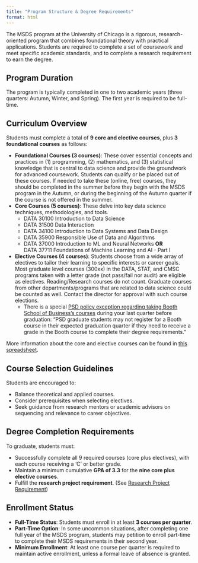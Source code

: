 ```yaml
---
title: "Program Structure & Degree Requirements"
format: html
---
```


The MSDS program at the University of Chicago is a rigorous, research-oriented program that combines foundational theory with practical applications. Students are required to complete a set of coursework and meet specific academic standards, and to complete a research requirement to earn the degree.

## Program Duration

The program is typically completed in one to two academic years (three quarters: Autumn, Winter, and Spring). The first year is required to be full-time.

## Curriculum Overview

Students must complete a total of **9 core and elective courses**, plus **3 foundational courses** as follows:

- **Foundational Courses (3 courses)**: These cover essential concepts and practices in (1) programming, (2) mathematics, and (3) statistical knowledge that is central to data science and provide the groundwork for advanced coursework. Students can qualify or be placed out of these courses.  If needed to take these (online, free) courses, they should be completed in the summer before they begin with the MSDS program in the Autumn, or during the beginning of the Autumn quarter if the course is not offered in the summer.  
- **Core Courses (5 courses)**: These delve into key data science techniques, methodologies, and tools.
  * DATA 30100 Introduction to Data Science
  * DATA 31500 Data Interaction
  * DATA 34100 Introduction to Data Systems and Data Design
  * DATA 35900 Responsible Use of Data and Algorithms
  * DATA 37000 Introduction to ML and Neural Networks **OR** \
  DATA 37711 Foundations of Machine Learning and AI - Part I  
- **Elective Courses (4 courses)**: Students choose from a wide array of electives to tailor their learning to specific interests or career goals. Most graduate level courses (300xx) in the DATA, STAT, and CMSC programs taken with a letter grade (not pass/fail nor audit) are eligible as electives. Reading/Research courses do not count. Graduate courses from other departments/programs that are related to data science could be counted as well. Contact the director for approval with such course elections.  
  * There is a special [PSD policy exception regarding taking Booth School of Business's courses](https://physicalsciences.uchicago.edu/current-students/policies/#Registration) during your last quarter before graduation: "PSD graduate students may not register for a Booth course in their expected graduation quarter if they need to receive a grade in the Booth course to complete their degree requirements."  

More information about the core and elective courses can be found in [this spreadsheet](https://docs.google.com/spreadsheets/d/1eENLYWQYJPX6m-vww3kfE9AAozu4iQzfDXcJ5wpIg8w/edit?gid=1407004632#gid=1407004632).  

## Course Selection Guidelines

Students are encouraged to:  

- Balance theoretical and applied courses.
- Consider prerequisites when selecting electives.
- Seek guidance from research mentors or academic advisors on sequencing and relevance to career objectives.

## Degree Completion Requirements

To graduate, students must:  

- Successfully complete all 9 required courses (core plus electives), with each course receiving a 'C' or better grade. 
- Maintain a minimum cumulative **GPA of 3.3** for the **nine core plus elective courses**. 
- Fulfill the **research project requirement**. (See [Research Project Requirement](research.qmd)) 

## Enrollment Status

- **Full-Time Status**: Students must enroll in at least **3 courses per quarter**.
- **Part-Time Option**: In some uncommon situations, after completing one full year of the MSDS program, students may petition to enroll part-time to complete their MSDS requirements in their second year.
- **Minimum Enrollment**: At least one course per quarter is required to maintain active enrollment, unless a formal leave of absence is granted.
